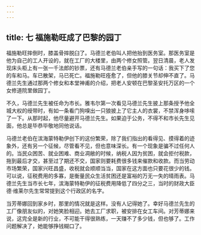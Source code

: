 ```yaml
---
---
---
```

title: 七 福施勒旺成了巴黎的园丁
---




福施勒旺摔倒时，膝盖骨摔脱臼了。马德兰老伯叫人把他抬到医务室。那医务室是他为自己的工人开设的，就在工厂的大楼里，由两个修女照管。翌日清晨，老人发现床头柜上有一张一千法郎的钞票，还有马德兰老伯亲手写的一句话：我买下了您的车和马。车已散架，马已死亡。福施勒旺痊愈了，但他的膝关节却伸不直了。马德兰先生通过那两个修女和本堂神甫的介绍，把老人安顿在巴黎圣安托万区的一个女修道院里做园丁。

不久，马德兰先生被任命为市长。雅韦尔第一次看见马德兰先生披上那条授予他全城大权的绶带时，有如一条看门狗嗅出一只狼披上了它主人的衣裳，不禁浑身哆嗦了一下。从那时起，他尽量避开马德兰先生。如果迫于公务，不得不和市长先生见面，他总是毕恭毕敬地同他说话。

马德兰老伯在滨海蒙特勒伊创下的这份繁荣，除了我们指出的看得见、摸得着的迹象外，还有另一个征候，尽管看不见，但也意味深长。有一个现象是骗不过任何人的。当民众困苦、就业困难、商业凋敝的时候，纳税人因为贫困，就会拒付税款，拖到最后才交，甚至过了期还不交，国家则要耗费很多钱来催款和收款。而当劳动市场繁荣，国家兴旺昌盛，收税就会顺顺当当，国家在这方面也只要花很少的钱。可以说，征税费用的多寡，是衡量民众生活贫困还是富裕的万无一失的晴雨表。马德兰先生当市长七年，滨海蒙特勒伊的征税费用降低了四分之三，当时的财政大臣德·维莱尔先生常常提到这个行政区的名字。

当芳蒂娜回到家乡时，那里的情况就是这样。没有人记得她了。幸好马德兰先生的工厂像朋友似的，对她笑脸相迎。她去工厂求职，被安排在女工车间。对芳蒂娜来说，这完全是新的行业，不可能干得很熟练，一天赚不了多少钱，但也够了。工作问题解决了，她能够挣钱糊口了。